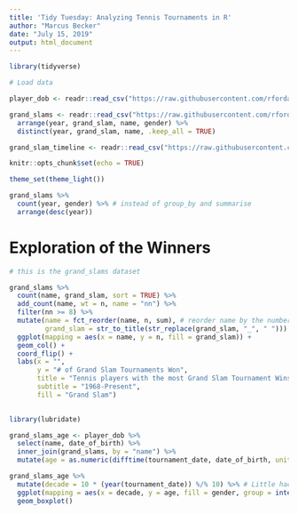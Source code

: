```yaml
---
title: 'Tidy Tuesday: Analyzing Tennis Tournaments in R'
author: "Marcus Becker"
date: "July 15, 2019"
output: html_document
---
```


```r

library(tidyverse)

# Load data

player_dob <- readr::read_csv("https://raw.githubusercontent.com/rfordatascience/tidytuesday/master/data/2019/2019-04-09/player_dob.csv")

grand_slams <- readr::read_csv("https://raw.githubusercontent.com/rfordatascience/tidytuesday/master/data/2019/2019-04-09/grand_slams.csv") %>%
  arrange(year, grand_slam, name, gender) %>%
  distinct(year, grand_slam, name, .keep_all = TRUE)

grand_slam_timeline <- readr::read_csv("https://raw.githubusercontent.com/rfordatascience/tidytuesday/master/data/2019/2019-04-09/grand_slam_timeline.csv")

knitr::opts_chunk$set(echo = TRUE)

theme_set(theme_light())

```

```r

grand_slams %>%
  count(year, gender) %>% # instead of group_by and summarise
  arrange(desc(year))

```


# Exploration of the Winners

```r

# this is the grand_slams dataset

grand_slams %>%
  count(name, grand_slam, sort = TRUE) %>%
  add_count(name, wt = n, name = "nn") %>%
  filter(nn >= 8) %>%
  mutate(name = fct_reorder(name, n, sum), # reorder name by the number of wins (for plotting)
         grand_slam = str_to_title(str_replace(grand_slam, "_", " "))) %>%  
  ggplot(mapping = aes(x = name, y = n, fill = grand_slam)) +
  geom_col() +
  coord_flip() +
  labs(x = "",
       y = "# of Grand Slam Tournaments Won",
       title = "Tennis players with the most Grand Slam Tournament Wins",
       subtitle = "1968-Present",
       fill = "Grand Slam")
  
```

```r

library(lubridate)

grand_slams_age <- player_dob %>%
  select(name, date_of_birth) %>%
  inner_join(grand_slams, by = "name") %>%
  mutate(age = as.numeric(difftime(tournament_date, date_of_birth, unit = "days") / 365.25))

grand_slams_age %>%
  mutate(decade = 10 * (year(tournament_date)) %/% 10) %>% # Little hack to get at decade
  ggplot(mapping = aes(x = decade, y = age, fill = gender, group = interaction(gender, decade))) +
  geom_boxplot()

```
















